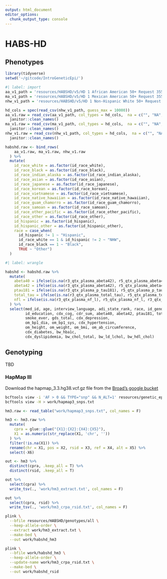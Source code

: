 ```yaml
---
output: html_document
editor_options: 
  chunk_output_type: console
---
```

# HABS-HD {.unnumbered}

## Phenotypes
```r
library(tidyverse)
setwd('~/gitcode/IntroGeneticEpi/')
```

```r
#| label: import
aa_v1_path = 'resources/HABSHD/v5/HD 1 African American 50+ Request 355.csv'
ma_v1_path = 'resources/HABSHD/v5/HD 1 Mexican American 50+ Request 355.csv'
nhw_v1_path = 'resources/HABSHD/v5/HD 1 Non-Hispanic White 50+ Request 355.csv'

hd_cols = spec(read_csv(nhw_v1_path, guess_max = 10000))
aa_v1.raw = read_csv(aa_v1_path, col_types = hd_cols,  na = c("", "NA", "9999", "-9999", "-8888", "-777777", '-888888', '-999999')) %>%
  janitor::clean_names() 
ma_v1.raw = read_csv(ma_v1_path, col_types = hd_cols,  na = c("", "NA", "9999", "-9999", "-8888", "-777777", '-888888', '-999999')) %>%
  janitor::clean_names() 
nhw_v1.raw = read_csv(nhw_v1_path, col_types = hd_cols,  na = c("", "NA", "9999", "-9999", "-8888", "-777777", '-888888', '-999999')) %>%
  janitor::clean_names() 

habshd.raw <- bind_rows(
    aa_v1.raw, ma_v1.raw, nhw_v1.raw
  ) %>%
  mutate(
    id_race_white = as.factor(id_race_white),
    id_race_black = as.factor(id_race_black),
    id_race_indian_alaska = as.factor(id_race_indian_alaska),
    id_race_asian = as.factor(id_race_asian),
    id_race_japanese = as.factor(id_race_japanese),
    id_race_korean = as.factor(id_race_korean),
    id_race_vietnamese = as.factor(id_race_vietnamese),
    id_race_native_hawaiian = as.factor(id_race_native_hawaiian),
    id_race_guam_chamorro = as.factor(id_race_guam_chamorro),
    id_race_samoan = as.factor(id_race_samoan),
    id_race_other_pacific = as.factor(id_race_other_pacific),
    id_race_other = as.factor(id_race_other),
    id_hispanic = as.factor(id_hispanic),
    id_hispanic_other = as.factor(id_hispanic_other), 
    race = case_when(
      id_hispanic != 1 ~ "Hispanic", 
      id_race_white == 1 & id_hispanic != 2 ~ "NHW", 
      id_race_black == 1 ~ "Black",
      TRUE ~ "Other")
  )

```

```r
#| label: wrangle

habshd <- habshd.raw %>%
  mutate(
    abeta40 = ifelse(is.na(r3_qtx_plasma_abeta42), r5_qtx_plasma_abeta40, r3_qtx_plasma_abeta40), 
    abeta42 = ifelse(is.na(r3_qtx_plasma_abeta42), r5_qtx_plasma_abeta42, r3_qtx_plasma_abeta42), 
    ptau181 = ifelse(is.na(r3_qtx_plasma_p_tau181), r5_qtx_plasma_p_tau181, r3_qtx_plasma_p_tau181), 
    total_tau = ifelse(is.na(r3_qtx_plasma_total_tau), r5_qtx_plasma_total_tau, r3_qtx_plasma_total_tau), 
    nfl = ifelse(is.na(r3_qtx_plasma_nf_l), r5_qtx_plasma_nf_l, r3_qtx_plasma_nf_l)
  ) %>%
  select(med_id, age, interview_language, adi_state_rank, race, id_gender, apoe4_snp, 
         id_education, cdx_cog, cdr_sum, abeta40, abeta42, ptau181, total_tau, nfl,
         smoke_ever, gds_total, cdx_depression,
         om_bp1_dia, om_bp1_sys, cdx_hypertension, 
         om_height, om_weight, om_bmi, om_ab_circumference,
         cdx_diabetes, bw_hba1c, 
         cdx_dyslipidemia, bw_chol_total, bw_ld_lchol, bw_hdl_chol)


```

## Genotyping 

TBD

### HapMap III

Download the hapmap_3.3.hg38.vcf.gz file from the [Broad's google bucket](https://console.cloud.google.com/storage/browser/genomics-public-data/resources/broad/hg38/v0;tab=objects?prefix=&forceOnObjectsSortingFiltering=false)

```bash
bcftools view -i 'AF > 0 && TYPE="snp" && N_ALT=1' resources/genetic_epi/resources_broad_hg38_v0_hapmap_3.3.hg38.vcf | \
bcftools view -H > work/hapmap3_snps.txt
```


```r
hm3.raw <- read_table("work/hapmap3_snps.txt", col_names = F)

hm3 <- hm3.raw %>%
  mutate(
    cpra = glue::glue("{X1}:{X2}:{X4}:{X5}"), 
    X1 = as.numeric(str_replace(X1, 'chr', ''))
  ) %>%
  filter(!is.na(X1)) %>%
  rename(chr = X1, pos = X2, rsid = X3, ref = X4, alt = X5) %>%
  select(-X6)

out <- hm3 %>% 
  distinct(cpra, .keep_all = T) %>%
  distinct(rsid, .keep_all = T) 

out %>% 
  select(cpra) %>%
  write_tsv(., 'work/hm3_extract.txt', col_names = F) 

out %>% 
  select(cpra, rsid) %>%
  write_tsv(., 'work/hm3_crpa_rsid.txt', col_names = F) 

```

```bash
plink \
  --bfile resources/HABSHD/genotypes/all \
  --keep-allele-order \
  --extract work/hm3_extract.txt \
  --make-bed \
  --out work/habshd_hm3

plink \
  --bfile work/habshd_hm3 \
  --keep-allele-order \
  --update-name work/hm3_crpa_rsid.txt \
  --make-bed \
  --out work/habshd_rsid


 
```









































